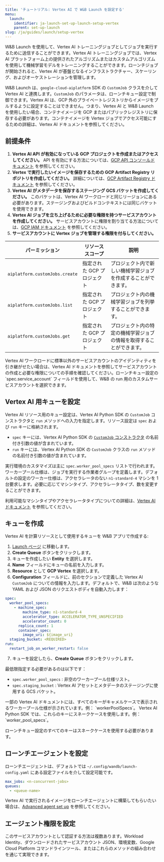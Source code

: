 ```yaml
---
title: 'チュートリアル: Vertex AI で W&B Launch を設定する'
menu:
  launch:
    identifier: ja-launch-set-up-launch-setup-vertex
    parent: set-up-launch
slug: /ja/guides/launch/setup-vertex
---
```


W&B Launch を使用して、Vertex AI トレーニングジョブとしてジョブを実行するために送信することができます。Vertex AI トレーニングジョブでは、Vertex AI プラットフォーム上の提供されたアルゴリズムまたはカスタムアルゴリズムを使用して機械学習モデルをトレーニングすることができます。ローンチジョブが開始されると、Vertex AI が基盤となるインフラストラクチャー、スケーリング、およびオーケストレーションを管理します。

W&B Launch は、`google-cloud-aiplatform` SDK の `CustomJob` クラスを介して Vertex AI と連携します。`CustomJob` のパラメータは、ローンチキュー設定で制御できます。Vertex AI は、GCP 外のプライベートレジストリからイメージをプルするように設定することはできません。つまり、Vertex AI と W&B Launch を使用したい場合、コンテナイメージを GCP またはパブリックレジストリに保存する必要があります。コンテナイメージを Vertex ジョブでアクセス可能にするための詳細は、Vertex AI ドキュメントを参照してください。

## 前提条件

1. **Vertex AI API が有効になっている GCP プロジェクトを作成またはアクセスしてください。** API を有効にする方法については、[GCP API コンソールドキュメント](https://support.google.com/googleapi/answer/6158841?hl=ja) を参照してください。
2. **Vertex で実行したいイメージを保存するための GCP Artifact Registry リポジトリを作成してください。** 詳細については、[GCP Artifact Registry ドキュメント](https://cloud.google.com/artifact-registry/docs/overview) を参照してください。
3. **Vertex AI がメタデータを保存するステージング GCS バケットを作成してください。** このバケットは、Vertex AI ワークロードと同じリージョンにある必要があります。ステージングおよびビルドコンテキストには同じバケットを使用できます。
4. **Vertex AI ジョブを立ち上げるために必要な権限を持つサービスアカウントを作成してください。** サービスアカウントに権限を割り当てる方法については、[GCP IAM ドキュメント](https://cloud.google.com/iam/docs/creating-managing-service-accounts) を参照してください。
5. **サービスアカウントに Vertex ジョブを管理する権限を付与してください。**

| パーミッション                     | リソーススコープ        | 説明                                                                              |
| ---------------------------------- | --------------------- | --------------------------------------------------------------------------------- |
| `aiplatform.customJobs.create`     | 指定された GCP プロジェクト | プロジェクト内で新しい機械学習ジョブを作成することができます。                                       |
| `aiplatform.customJobs.list`       | 指定された GCP プロジェクト | プロジェクト内の機械学習ジョブを列挙することができます。                                           |
| `aiplatform.customJobs.get`        | 指定された GCP プロジェクト | プロジェクト内の特定の機械学習ジョブの情報を取得することができます。                                         |

<Note>
Vertex AI ワークロードに標準以外のサービスアカウントのアイデンティティを引き継がせたい場合は、Vertex AI ドキュメントを参照してサービスアカウントの作成と必要な権限についての手順を確認してください。ローンチキュー設定の `spec.service_account` フィールドを使用して、W&B の run 用のカスタムサービスアカウントを選択できます。
</Note>

## Vertex AI 用キューを設定

Vertex AI リソース用のキュー設定は、Vertex AI Python SDK の `CustomJob` コンストラクタと `run` メソッドへの入力を指定します。リソース設定は `spec` および `run` キーに格納されます。

- `spec` キーには、Vertex AI Python SDK の [`CustomJob` コンストラクタ](https://cloud.google.com/vertex-ai/docs/pipelines/customjob-component) の名前付き引数の値が含まれています。
- `run` キーには、Vertex AI Python SDK の `CustomJob` クラスの `run` メソッドの名前付き引数の値が含まれています。

実行環境のカスタマイズは主に `spec.worker_pool_specs` リストで行われます。ワーカープール仕様は、ジョブを実行する作業者グループを定義します。デフォルトの設定のワーカー仕様は、アクセラレータのない `n1-standard-4` マシンを 1 台要求します。必要に応じてマシンタイプ、アクセラレータタイプ、数を変更することができます。

利用可能なマシンタイプやアクセラレータタイプについての詳細は、[Vertex AI ドキュメント](https://cloud.google.com/vertex-ai/docs/reference/rest/v1/MachineSpec) を参照してください。

## キューを作成

Vertex AI を計算リソースとして使用するキューを W&B アプリで作成する:

1. [Launch ページ](https://wandb.ai/launch) に移動します。
2. **Create Queue** ボタンをクリックします。
3. キューを作成したい **Entity** を選択します。
4. **Name** フィールドにキューの名前を入力します。
5. **Resource** として **GCP Vertex** を選択します。
6. **Configuration** フィールドに、前のセクションで定義した Vertex AI `CustomJob` についての情報を入力します。デフォルトで、W&B は次のような YAML および JSON のリクエストボディを自動入力します：

  ```yml
  spec:
    worker_pool_specs:
      - machine_spec:
          machine_type: n1-standard-4
          accelerator_type: ACCELERATOR_TYPE_UNSPECIFIED
          accelerator_count: 0
        replica_count: 1
        container_spec:
          image_uri: ${image_uri}
    staging_bucket: <REQUIRED>
  run:
    restart_job_on_worker_restart: false
  ```
7. キューを設定したら、**Create Queue** ボタンをクリックします。

最低限指定する必要があるのは以下です：

- `spec.worker_pool_specs` : 非空のワーカープール仕様リスト。
- `spec.staging_bucket` : Vertex AI アセットとメタデータのステージングに使用する GCS バケット。

<Warning>
一部の Vertex AI ドキュメントには、すべてのキーがキャメルケースで表示されるワーカープール仕様が示されています。例： `workerPoolSpecs`。 Vertex AI Python SDK では、これらのキーにスネークケースを使用します。例：`worker_pool_specs`。

ローンチキュー設定のすべてのキーはスネークケースを使用する必要があります。
</Warning>

## ローンチエージェントを設定

ローンチエージェントは、デフォルトでは `~/.config/wandb/launch-config.yaml` にある設定ファイルを介して設定可能です。
```yml
max_jobs: <n-concurrent-jobs>
queues:
  - <queue-name>
```
Vertex AI で実行されるイメージをローンチエージェントに構築してもらいたい場合は、[Advanced agent set up](/ja/./setup-agent-advanced) を参照してください。

## エージェント権限を設定

このサービスアカウントとして認証する方法は複数あります。Workload Identity、ダウンロードされたサービスアカウント JSON、環境変数、Google Cloud Platform コマンドラインツール、またはこれらのメソッドの組み合わせを通じて実現できます。